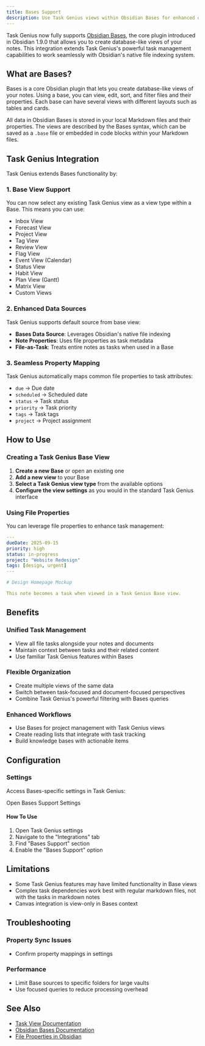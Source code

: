 ```yaml
---
title: Bases Support
description: Use Task Genius views within Obsidian Bases for enhanced data visualization
---
```



<VersionCallout version="9.8.0" />

Task Genius now fully supports [Obsidian Bases](https://help.obsidian.md/bases), the core plugin introduced in Obsidian 1.9.0 that allows you to create database-like views of your notes. This integration extends Task Genius's powerful task management capabilities to work seamlessly with Obsidian's native file indexing system.

## What are Bases?

Bases is a core Obsidian plugin that lets you create database-like views of your notes. Using a base, you can view, edit, sort, and filter files and their properties. Each base can have several views with different layouts such as tables and cards.

All data in Obsidian Bases is stored in your local Markdown files and their properties. The views are described by the Bases syntax, which can be saved as a `.base` file or embedded in code blocks within your Markdown files.

## Task Genius Integration

Task Genius extends Bases functionality by:

### 1. **Base View Support**

You can now select any existing Task Genius view as a view type within a Base. This means you can use:
- Inbox View
- Forecast View
- Project View
- Tag View
- Review View
- Flag View
- Event View (Calendar)
- Status View
- Habit View
- Plan View (Gantt)
- Matrix View
- Custom Views

### 2. **Enhanced Data Sources**

Task Genius supports default source from base view:
- **Bases Data Source**: Leverages Obsidian's native file indexing
- **Note Properties**: Uses file properties as task metadata
- **File-as-Task**: Treats entire notes as tasks when used in a Base

### 3. **Seamless Property Mapping**
Task Genius automatically maps common file properties to task attributes:
- `due` → Due date
- `scheduled` → Scheduled date
- `status` → Task status
- `priority` → Task priority
- `tags` → Task tags
- `project` → Project assignment

## How to Use

### Creating a Task Genius Base View

1. **Create a new Base** or open an existing one
2. **Add a new view** to your Base
3. **Select a Task Genius view type** from the available options
4. **Configure the view settings** as you would in the standard Task Genius interface

### Using File Properties

You can leverage file properties to enhance task management:

```yaml
---
dueDate: 2025-09-15
priority: high
status: in-progress
project: "Website Redesign"
tags: [design, urgent]
---

# Design Homepage Mockup

This note becomes a task when viewed in a Task Genius Base view.
```

## Benefits

### Unified Task Management
- View all file tasks alongside your notes and documents
- Maintain context between tasks and their related content
- Use familiar Task Genius features within Bases

### Flexible Organization
- Create multiple views of the same data
- Switch between task-focused and document-focused perspectives
- Combine Task Genius's powerful filtering with Bases queries

### Enhanced Workflows
- Use Bases for project management with Task Genius views
- Create reading lists that integrate with task tracking
- Build knowledge bases with actionable items

## Configuration

### Settings

Access Bases-specific settings in Task Genius:

<DeepLinkButton href="obsidian://task-genius/settings?tab=bases-support">
  Open Bases Support Settings
</DeepLinkButton>
<DeepLinkFallback />

#### How To Use

1. Open Task Genius settings
2. Navigate to the "Integrations" tab
3. Find "Bases Support" section
4. Enable the "Bases Support" option

## Limitations

- Some Task Genius features may have limited functionality in Base views
- Complex task dependencies work best with regular markdown files, not with the tasks in markdown notes
- Canvas integration is view-only in Bases context

## Troubleshooting

### Property Sync Issues
- Confirm property mappings in settings

### Performance
- Limit Base sources to specific folders for large vaults
- Use focused queries to reduce processing overhead

## See Also
- [Task View Documentation](/docs/task-view)
- [Obsidian Bases Documentation](https://help.obsidian.md/bases)
- [File Properties in Obsidian](https://help.obsidian.md/Editing+and+formatting/Properties)